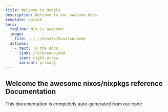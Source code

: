 ```yaml
---
title: Welcome to Noogle
description: Welcome to our awesome docs
template: splash
hero:
  tagline: Nix is awesome!
  image:
    file: ../../assets/houston.webp
  actions:
    - text: To the docs
      link: /reference/add
      icon: right-arrow
      variant: primary
---
```



## Welcome the awesome nixos/nixpkgs reference Documentation

This documentation is completely auto-generated from our code
